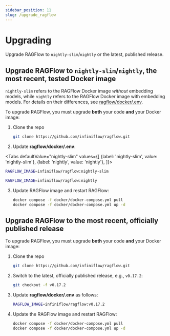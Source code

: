 ```yaml
---
sidebar_position: 11
slug: /upgrade_ragflow
---
```


# Upgrading

Upgrade RAGFlow to `nightly-slim`/`nightly` or the latest, published release.

## Upgrade RAGFlow to `nightly-slim`/`nightly`, the most recent, tested Docker image

`nightly-slim` refers to the RAGFlow Docker image *without* embedding models, while `nightly` refers to the RAGFlow Docker image with embedding models. For details on their differences, see [ragflow/docker/.env](https://github.com/infiniflow/ragflow/blob/main/docker/.env).

To upgrade RAGFlow, you must upgrade **both** your code **and** your Docker image:

1. Clone the repo

   ```bash
   git clone https://github.com/infiniflow/ragflow.git
   ```

2. Update **ragflow/docker/.env**:

<Tabs
  defaultValue="nightly-slim"
  values={[
    {label: 'nightly-slim', value: 'nightly-slim'},
    {label: 'nightly', value: 'nightly'},
  ]}>
  <TabItem value="nightly-slim">

```bash
RAGFLOW_IMAGE=infiniflow/ragflow:nightly-slim
```

  </TabItem>
  <TabItem value="nightly">

```bash
RAGFLOW_IMAGE=infiniflow/ragflow:nightly
```

  </TabItem>
</Tabs>

3. Update RAGFlow image and restart RAGFlow:

   ```bash
   docker compose -f docker/docker-compose.yml pull
   docker compose -f docker/docker-compose.yml up -d
   ```

## Upgrade RAGFlow to the most recent, officially published release

To upgrade RAGFlow, you must upgrade **both** your code **and** your Docker image:

1. Clone the repo

   ```bash
   git clone https://github.com/infiniflow/ragflow.git
   ```

2. Switch to the latest, officially published release, e.g., `v0.17.2`:

   ```bash
   git checkout -f v0.17.2
   ```

3. Update **ragflow/docker/.env** as follows:

   ```bash
   RAGFLOW_IMAGE=infiniflow/ragflow:v0.17.2
   ```

4. Update the RAGFlow image and restart RAGFlow:

   ```bash
   docker compose -f docker/docker-compose.yml pull
   docker compose -f docker/docker-compose.yml up -d
   ```